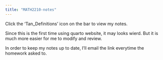 ```yaml
---
title: "MATH2210-notes"
---
```


Click the 'Tan_Definitions' icon on the bar to view my notes.

Since this is the first time using quarto website, it may looks wierd. But it is much more easier for me to modify and review.

In order to keep my notes up to date, I'll email the link everytime the homework asked to.
